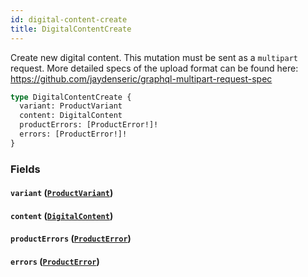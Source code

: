 ```yaml
---
id: digital-content-create
title: DigitalContentCreate
---
```


Create new digital content. This mutation must be sent as a `multipart` request. More detailed specs of the upload format can be found here: https://github.com/jaydenseric/graphql-multipart-request-spec

```graphql
type DigitalContentCreate {
  variant: ProductVariant
  content: DigitalContent
  productErrors: [ProductError!]!
  errors: [ProductError!]!
}
```

### Fields

#### `variant` ([`ProductVariant`](../../../developer/api-reference/objects/product-variant))

#### `content` ([`DigitalContent`](../../../developer/api-reference/objects/digital-content))

#### `productErrors` ([`ProductError`](../../../developer/api-reference/objects/product-error))

#### `errors` ([`ProductError`](../../../developer/api-reference/objects/product-error))
